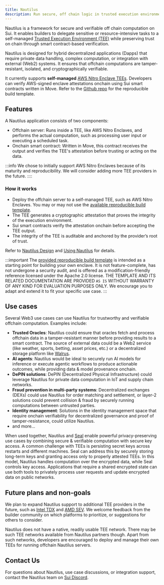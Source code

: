 ```yaml
---
title: Nautilus
description: Run secure, off chain logic in trusted execution environments (TEEs), and verify it on chain to trigger safe smart contract workflows.
---
```


Nautilus is a framework for secure and verifiable off chain computation on Sui. It enables builders to delegate sensitive or resource-intensive tasks to a self-managed [Trusted Execution Environment (TEE)](https://en.wikipedia.org/wiki/Trusted_execution_environment) while preserving trust on chain through smart contract-based verification.

Nautilus is designed for hybrid decentralized applications (Dapps) that require private data handling, complex computation, or integration with external (Web2) systems. It ensures that offchain computations are tamper-resistant, isolated, and cryptographically verifiable. 

It currently supports **self-managed** [AWS Nitro Enclave TEEs](https://aws.amazon.com/ec2/nitro/nitro-enclaves/). Developers can verify AWS-signed enclave attestations onchain using Sui smart contracts written in Move. Refer to the [Github repo](https://github.com/MystenLabs/nautilus) for the reproducible build template.

## Features

A Nautilus application consists of two components:

- Offchain server: Runs inside a TEE, like AWS Nitro Enclaves, and performs the actual computation, such as processing user input or executing a scheduled task.
- Onchain smart contract: Written in Move, this contract receives the output and verifies the TEE's attestation before trusting or acting on the data.

:::info
We chose to initially support AWS Nitro Enclaves because of its maturity and reproducibility. We will consider adding more TEE providers in the future.
::::

### How it works

- Deploy the offchain server to a self-managed TEE, such as AWS Nitro Enclaves. You may or may not use the [available reproducible build template](https://github.com/MystenLabs/nautilus).
- The TEE generates a cryptographic attestation that proves the integrity of the execution environment.
- Sui smart contracts verify the attestation onchain before accepting the TEE output.
- The integrity of the TEE is auditable and anchored by the provider’s root of trust.

Refer to [Nautilus Design](./nautilus/nautilus-design.mdx) and [Using Nautilus](./nautilus/using-nautilus.mdx) for details.

:::important
The [provided reproducible build template](https://github.com/MystenLabs/nautilus) is intended as a starting point for building your own enclave. It is not feature-complete, has not undergone a security audit, and is offered as a modification-friendly reference licensed under the Apache 2.0 license. THE TEMPLATE AND ITS RELATED DOCUMENTATION ARE PROVIDED `AS IS` WITHOUT WARRANTY OF ANY KIND FOR EVALUATION PURPOSES ONLY.
We encourage you to adapt and extend it to fit your specific use case.
:::

## Use cases

Several Web3 use cases can use Nautilus for trustworthy and verifiable offchain computation. Examples include:

- **Trusted Oracles**: Nautilus could ensure that oracles fetch and process offchain data in a tamper-resistant manner before providing results to a smart contract. The source of external data could be a Web2 service (like weather, sports, betting, asset prices, etc.) or a decentralized storage platform like [Walrus](https://walrus.xyz).
- **AI agents**: Nautilus would be ideal to securely run AI models for inference or execute agentic workflows to produce actionable outcomes, while providing data & model provenance onchain.
- **DePIN solutions**: DePIN (Decentralized Physical Infrastructure) could leverage Nautilus for private data computation in IoT and supply chain networks.
- **Fraud prevention in multi-party systems**: Decentralized exchanges (DEXs) could use Nautilus for order matching and settlement, or layer-2 solutions could prevent collision & fraud by securely running computations between untrusted parties.
- **Identity management**: Solutions in the identity management space that require onchain verifiability for decentralized governance and proof of tamper-resistance, could utilize Nautilus.
- and more…

When used together, Nautilus and [Seal](https://github.com/MystenLabs/seal) enable powerful privacy-preserving use cases by combining secure & verifiable computation with secure key access. A common challenge with TEEs is persisting secret keys across restarts and different machines. Seal can address this by securely storing long-term keys and granting access only to properly attested TEEs. In this model, Nautilus handles computation over the encrypted data, while Seal controls key access. Applications that require a shared encrypted state can use both tools to privately process user requests and update encrypted data on public networks.

## Future plans and non-goals

We plan to expand Nautilus support to additional TEE providers in the future, such as [Intel TDX](https://www.intel.com/content/www/us/en/developer/tools/trust-domain-extensions/overview.html) and [AMD SEV](https://www.amd.com/en/developer/sev.html). We welcome feedback from the builder community on which platforms to prioritize, or suggestions for others to consider.

Nautilus does not have a native, readily usable TEE network. There may be such TEE networks available from Nautilus partners though. Apart from such networks, developers are encouraged to deploy and manage their own TEEs for running offchain Nautilus servers.

## Contact Us
For questions about Nautilus, use case discussions, or integration support, contact the Nautilus team on [Sui Discord](https://discord.com/channels/916379725201563759/1361500579603546223).